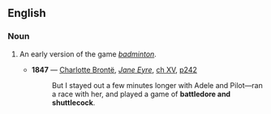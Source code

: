 ==English==

===Noun===
{{wikipedia|Battledore and Shuttlecock}}
{{en-noun|head=[[battledore]] and [[shuttlecock]]|-}}

# {{context|obsolete|lang=en}} An early version of the game ''[[badminton]]''.
#* '''1847''' — [[w:Charlotte Brontë|Charlotte Brontë]], ''[[s:Jane Eyre|Jane Eyre]]'', [[s:Jane_Eyre/Chapter_XV|ch XV]], [http://books.google.com/books?id=Ltn0gJg9mF4C&pg=PA242&dq=%22battledore+and+shuttlecock%22 p242]
#*: But I stayed out a few minutes longer with Adele and Pilot—ran a race with her, and played a game of '''battledore and shuttlecock'''.